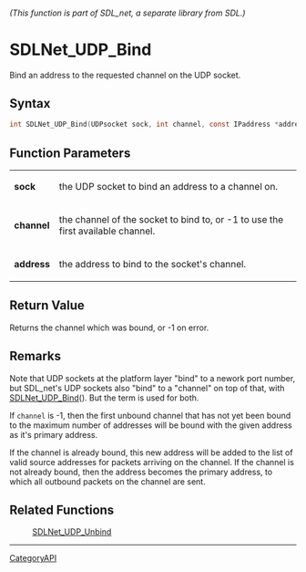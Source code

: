 ====== (This function is part of SDL_net, a separate library from SDL.) ======
= SDLNet_UDP_Bind =

Bind an address to the requested channel on the UDP socket.

== Syntax ==

<syntaxhighlight lang='c'>
int SDLNet_UDP_Bind(UDPsocket sock, int channel, const IPaddress *address);
</syntaxhighlight>

== Function Parameters ==

{|
|'''sock'''
|the UDP socket to bind an address to a channel on.
|-
|'''channel'''
|the channel of the socket to bind to, or -1 to use the first available channel.
|-
|'''address'''
|the address to bind to the socket's channel.
|}

== Return Value ==

Returns the channel which was bound, or -1 on error.

== Remarks ==

Note that UDP sockets at the platform layer "bind" to a nework port number,
but SDL_net's UDP sockets also "bind" to a "channel" on top of that, with
[[SDLNet_UDP_Bind]](). But the term is used for both.

If <code>channel</code> is -1, then the first unbound channel that has not
yet been bound to the maximum number of addresses will be bound with the
given address as it's primary address.

If the channel is already bound, this new address will be added to the list
of valid source addresses for packets arriving on the channel. If the
channel is not already bound, then the address becomes the primary address,
to which all outbound packets on the channel are sent.

== Related Functions ==

:[[SDLNet_UDP_Unbind]]

----
[[CategoryAPI]]


